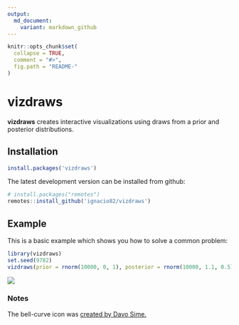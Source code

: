 ```yaml
---
output:
  md_document:
    variant: markdown_github
---
```


<!-- README.md is generated from README.Rmd. Please edit that file -->

```r
knitr::opts_chunk$set(
  collapse = TRUE,
  comment = "#>",
  fig.path = "README-"
)
```

# vizdraws

**vizdraws** creates interactive visualizations using draws from a prior and posterior distributions.

## Installation

``` r
install.packages('vizdraws')
```

The latest development version can be installed from github:

``` r
# install.packages("remotes")
remotes::install_github('ignacio82/vizdraws')
```

## Example

This is a basic example which shows you how to solve a common problem:

```r
library(vizdraws)
set.seed(9782)
vizdraws(prior = rnorm(10000, 0, 1), posterior = rnorm(10000, 1.1, 0.5), MME = 0.5, threshold = 0.8)
```

![](https://home.ignacio.website/Posterior.gif)

### Notes

The bell-curve icon was [created by Davo Sime.](https://thenounproject.com/term/bell-curve/614251/)
